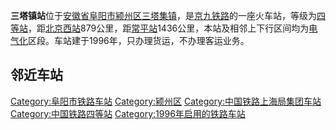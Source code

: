 {{Unreferenced|time=2019-01-11T00:02:03+00:00}}
{{Infobox China railway station
|车站名称 = 三塔镇站
|车站名称拼音 = SanTaZhen
|英文名称 = Santazhen Railway Station
|车站代码 = 25124
|车站位置 = [[安徽省|安徽省]][[阜阳市|阜阳市]][[颍州区|颍州区]]
|坐标 = {{coord|32|46|05|N|115|42|13|E|display=inline,title}}
|车站功能 = 货运站
|归属 = [[上海铁路局|上海铁路局]]
|线路 = [[京九铁路|京九铁路]]
|车站等级 = [[四等站_(中国)|四等站]]
}}
'''三塔镇站'''位于[[安徽省|安徽省]][[阜阳市|阜阳市]][[颍州区|颍州区]][[三塔集镇|三塔集镇]]，是[[京九铁路|京九铁路]]的一座火车站，等级为[[四等站_(中国)|四等站]]，距[[北京西站|北京西站]]879公里，距[[常平站|常平站]]1436公里，本站及相邻上下行区间均为[[电气化|电气化]]区段。车站建于1996年，只办理货运，不办理客运业务。

== 邻近车站 ==
{{Start rail box|[[中国铁路|中国铁路]]}}
{{s-inop|[[颍南站|颍南站]]|{{站|北京西}}方向}}
{{s-line|[[京九铁路|京九铁路]]<br />← 16km 三塔镇站 20km →}}
{{s-inop|[[阜南站|阜南站]]<br><s>''[[许堂集站|许堂集站]]''</s>(已撤销)|{{站|常平}}方向}}
{{End box}}

{{京九铁路}}
[[Category:阜阳市铁路车站|Category:阜阳市铁路车站]]
[[Category:颍州区|Category:颍州区]]
[[Category:中国铁路上海局集团车站|Category:中国铁路上海局集团车站]]
[[Category:中国铁路四等站|Category:中国铁路四等站]]
[[Category:1996年启用的铁路车站|Category:1996年启用的铁路车站]]
{{China-rail-stub}}